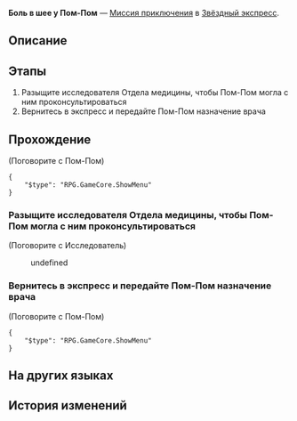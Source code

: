 {{Дополнить|Диалоги.}}
{{Миссия Инфобокс
|id              = 4050020
|Название        = 
|Изображение     = Миссия Освоения Боль в шее у Пом-Пом.png
|Тип             = Миссия приключения
|События         = 
|Глава           = 
|Условия         = 
|Персонажи       = Первопроходец; Пом-Пом; Утомлённый исследователь
|СтартЛокация    = Общий вагон
|Мир             = Звёздный экспресс
|Локации         = Общий вагон
|Предыдущая      = 
|Следующая       = 
|Награды         = Журнал приключений*1; Protein Rice*1; Кредиты*8 000
}}
'''Боль в шее у Пом-Пом''' — [[Миссия приключения]] в [[Звёздный экспресс]].

==Описание==
{{Описание|<!--официальное описание из Перекрёстка судеб-->}}

==Этапы==
# Разыщите исследователя Отдела медицины, чтобы Пом-Пом могла с ним проконсультироваться
# Вернитесь в экспресс и передайте Пом-Пом назначение врача

==Прохождение==
{{Дополнить}}



;(Поговорите с Пом-Пом)
<!--Unknown TalkSentence: 405000000-->
<pre>{
	"$type": "RPG.GameCore.ShowMenu"
}</pre>
{{Диалог Конец}}

===Разыщите исследователя Отдела медицины, чтобы Пом-Пом могла с ним проконсультироваться===
{{Описание миссии|локация=Базовая зона|Пом-Пом потянула шею и просит вас пойти в Отдел медицины станции, где ей назначат лечение.}}
{{Диалог Начало}}

;(Поговорите с Исследователь)
<!--Unknown TalkSentence: 405200201-->
<!--Unknown TalkSentence: 405200202-->
:{{Диалог|Стрелка}} undefined
<!--Unknown TalkSentence: 405200204-->
<!--Unknown TalkSentence: 405200205-->
{{Диалог Конец}}

===Вернитесь в экспресс и передайте Пом-Пом назначение врача===
{{Описание миссии|локация=Общий вагон|Исследователь Отдела медицины дал вам профессиональную консультацию. Теперь как можно скорее передайте Пом-Пом назначение врача.}}
{{Диалог Начало}}


;(Поговорите с Пом-Пом)
<!--Unknown TalkSentence: 405000000-->
<pre>{
	"$type": "RPG.GameCore.ShowMenu"
}</pre>
{{Диалог Конец}}

==На других языках==
{{На других языках
|en   = Pom-Pom With a Stiff Neck
|zhs  = 落枕的帕姆
|zht  = 落枕的帕姆
|ja   = 寝違えたパム
|ko   = 목에 담 걸린 폼폼
|es   = Pom-Pom con el cuello rígido
|fr   = Pom-Pom a la nuque raide
|ru   = Боль в шее у Пом-Пом
|th   = Pom-Pom คอเคล็ด
|vi   = Pom-Pom Bị Sái Cổ
|de   = Pom-Pom mit steifem Nacken
|id   = Pom-Pom Berleher Kaku
|pt   = Pom-Pom com o Pescoço Rígido
}}

==История изменений==
{{История изменений|2.7}}
